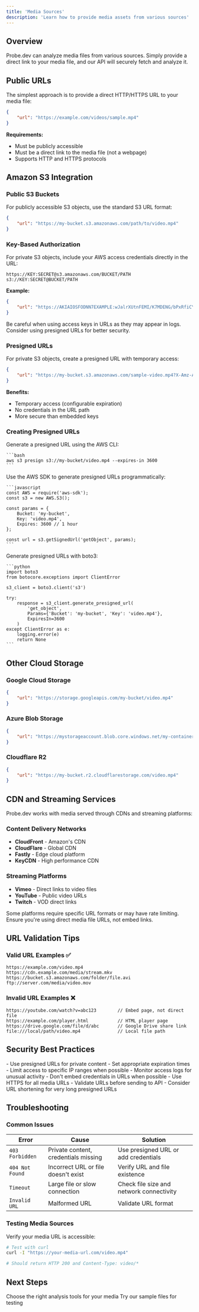 ```yaml
---
title: 'Media Sources'
description: 'Learn how to provide media assets from various sources'
---
```


## Overview

Probe.dev can analyze media files from various sources. Simply provide a direct link to your media file, and our API will securely fetch and analyze it.

## Public URLs

The simplest approach is to provide a direct HTTP/HTTPS URL to your media file:

```json
{
    "url": "https://example.com/videos/sample.mp4"
}
```

**Requirements:**
- Must be publicly accessible
- Must be a direct link to the media file (not a webpage)
- Supports HTTP and HTTPS protocols

## Amazon S3 Integration

### Public S3 Buckets

For publicly accessible S3 objects, use the standard S3 URL format:

```json
{
    "url": "https://my-bucket.s3.amazonaws.com/path/to/video.mp4"
}
```

### Key-Based Authorization

For private S3 objects, include your AWS access credentials directly in the URL:

```http
https://KEY:SECRET@s3.amazonaws.com/BUCKET/PATH
s3://KEY:SECRET@BUCKET/PATH
```

**Example:**
```json
{
    "url": "https://AKIAIOSFODNN7EXAMPLE:wJalrXUtnFEMI/K7MDENG/bPxRfiCYEXAMPLEKEY@s3.amazonaws.com/my-bucket/video.mp4"
}
```

<Warning>
Be careful when using access keys in URLs as they may appear in logs. Consider using presigned URLs for better security.
</Warning>

### Presigned URLs

For private S3 objects, create a presigned URL with temporary access:

```json
{
    "url": "https://my-bucket.s3.amazonaws.com/sample-video.mp4?X-Amz-Algorithm=AWS4-HMAC-SHA256&X-Amz-Credential=AKIAIOSFODNN7EXAMPLE%2F20250506%2Fus-east-1%2Fs3%2Faws4_request&X-Amz-Date=20250506T121314Z&X-Amz-Expires=86400&X-Amz-SignedHeaders=host&X-Amz-Signature=9a1b2c3d4e5f6a7b8c9d0e1f2a3b4c5d6e7f8a9b0c1d2e3f4a5b6c7d8e9f0a1"
}
```

**Benefits:**
- Temporary access (configurable expiration)
- No credentials in the URL path
- More secure than embedded keys

### Creating Presigned URLs

<AccordionGroup>
  <Accordion icon="aws" title="AWS CLI">
    Generate a presigned URL using the AWS CLI:
    
    ```bash
    aws s3 presign s3://my-bucket/video.mp4 --expires-in 3600
    ```
  </Accordion>
  
  <Accordion icon="code" title="AWS SDK (Node.js)">
    Use the AWS SDK to generate presigned URLs programmatically:
    
    ```javascript
    const AWS = require('aws-sdk');
    const s3 = new AWS.S3();
    
    const params = {
        Bucket: 'my-bucket',
        Key: 'video.mp4',
        Expires: 3600 // 1 hour
    };
    
    const url = s3.getSignedUrl('getObject', params);
    ```
  </Accordion>
  
  <Accordion icon="python" title="AWS SDK (Python)">
    Generate presigned URLs with boto3:
    
    ```python
    import boto3
    from botocore.exceptions import ClientError
    
    s3_client = boto3.client('s3')
    
    try:
        response = s3_client.generate_presigned_url(
            'get_object',
            Params={'Bucket': 'my-bucket', 'Key': 'video.mp4'},
            ExpiresIn=3600
        )
    except ClientError as e:
        logging.error(e)
        return None
    ```
  </Accordion>
</AccordionGroup>

## Other Cloud Storage

### Google Cloud Storage

```json
{
    "url": "https://storage.googleapis.com/my-bucket/video.mp4"
}
```

### Azure Blob Storage

```json
{
    "url": "https://mystorageaccount.blob.core.windows.net/my-container/video.mp4"
}
```

### Cloudflare R2

```json
{
    "url": "https://my-bucket.r2.cloudflarestorage.com/video.mp4"
}
```

## CDN and Streaming Services

Probe.dev works with media served through CDNs and streaming platforms:

### Content Delivery Networks
- **CloudFront** - Amazon's CDN
- **CloudFlare** - Global CDN
- **Fastly** - Edge cloud platform
- **KeyCDN** - High performance CDN

### Streaming Platforms
- **Vimeo** - Direct links to video files
- **YouTube** - Public video URLs
- **Twitch** - VOD direct links

<Note>
Some platforms require specific URL formats or may have rate limiting. Ensure you're using direct media file URLs, not embed links.
</Note>

## URL Validation Tips

### Valid URL Examples ✅
```
https://example.com/video.mp4
https://cdn.example.com/media/stream.mkv
https://bucket.s3.amazonaws.com/folder/file.avi
ftp://server.com/media/video.mov
```

### Invalid URL Examples ❌
```
https://youtube.com/watch?v=abc123        // Embed page, not direct file
https://example.com/player.html           // HTML player page
https://drive.google.com/file/d/abc       // Google Drive share link
file:///local/path/video.mp4              // Local file path
```

## Security Best Practices

<CardGroup cols={2}>
  <Card title="Access Control" icon="shield-check">
    - Use presigned URLs for private content
    - Set appropriate expiration times
    - Limit access to specific IP ranges when possible
    - Monitor access logs for unusual activity
  </Card>
  
  <Card title="URL Management" icon="link">
    - Don't embed credentials in URLs when possible
    - Use HTTPS for all media URLs
    - Validate URLs before sending to API
    - Consider URL shortening for very long presigned URLs
  </Card>
</CardGroup>

## Troubleshooting

### Common Issues

| **Error** | **Cause** | **Solution** |
|-----------|-----------|--------------|
| `403 Forbidden` | Private content, credentials missing | Use presigned URL or add credentials |
| `404 Not Found` | Incorrect URL or file doesn't exist | Verify URL and file existence |
| `Timeout` | Large file or slow connection | Check file size and network connectivity |
| `Invalid URL` | Malformed URL | Validate URL format |

### Testing Media Sources

Verify your media URL is accessible:

```bash
# Test with curl
curl -I "https://your-media-url.com/video.mp4"

# Should return HTTP 200 and Content-Type: video/*
```

## Next Steps

<CardGroup cols={2}>
  <Card
    title="Report Types"
    icon="chart-bar"
    href="/guides/report-types"
  >
    Choose the right analysis tools for your media
  </Card>
  <Card
    title="Sample Library"
    icon="video"
    href="/reference/sample-media-library"
  >
    Try our sample files for testing
  </Card>
</CardGroup> 